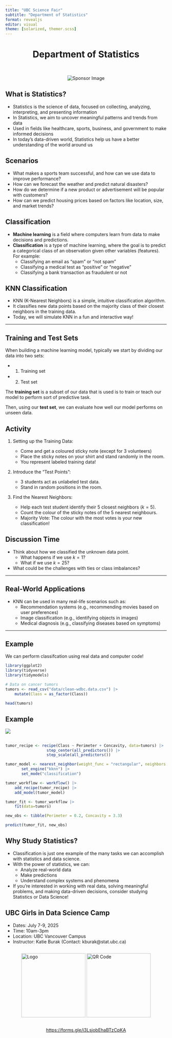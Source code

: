 ```yaml
---
title: "UBC Science Fair"
subtitle: "Department of Statistics"
format: revealjs
editor: visual
theme: [solarized, themer.scss]
---
```


## 

::: {style="text-align: center;"}
<h1>Department of Statistics</h1>

<img src="img/sponsor3.png" alt="Sponsor Image" style="margin-top: 30px; max-width: 80%; height: auto;"/>
:::

## What is Statistics?

-   Statistics is the science of data, focused on collecting, analyzing, interpreting, and presenting information
-   In Statistics, we aim to uncover meaningful patterns and trends from data
-   Used in fields like healthcare, sports, business, and government to make informed decisions
-   In today’s data-driven world, Statistics help us have a better understanding of the world around us

## Scenarios

::: incremental
-   What makes a sports team successful, and how can we use data to improve performance?
-   How can we forecast the weather and predict natural disasters?
-   How do we determine if a new product or advertisement will be popular with customers?
-   How can we predict housing prices based on factors like location, size, and market trends?
:::

## Classification

-   **Machine learning** is a field where computers learn from data to make decisions and predictions.
-   **Classification** is a type of machine learning, where the goal is to predict a categorical class of an observation given other variables (features). For example:
    -   Classifying an email as "spam" or "not spam"
    -   Classifying a medical test as "positive" or "negative"
    -   Classifying a bank transaction as fraudulent or not

## KNN Classification

-   KNN (K-Nearest Neighbors) is a simple, intuitive classification algorithm.
-   It classifies new data points based on the majority class of their closest neighbors in the training data.
-   Today, we will simulate KNN in a fun and interactive way!

------------------------------------------------------------------------

## Training and Test Sets

When building a machine learning model, typically we start by dividing our data into two sets:

-   

    1)  Training set

-   

    2)  Test set

The **training set** is a subset of our data that is used is to train or teach our model to perform sort of predictive task.

Then, using our **test set**, we can evaluate how well our model performs on unseen data.

## Activity

:::incremental
1.  Setting up the Training Data:
		    
    -   Come and get a coloured sticky note (except for 3 volunteers)
    -   Place the sticky notes on your shirt and stand randomly in the room.
    -   You represent labeled training data!
    
2.  Introduce the "Test Points":
    -   3 students act as unlabeled test data.
    -   Stand in random positions in the room.

3.  Find the Nearest Neighbors:
    -   Help each test student identify their 5 closest neighbors $(k=5)$.
    -   Count the colour of the sticky notes of the 5 nearest neighbours.
    -   Majority Vote: The colour with the most votes is your new classification!
:::
    

## Discussion Time

::: incremental
-   Think about how we classified the unknown data point.
    -   What happens if we use $k=1$?
    -   What if we use $k=25$?
-   What could be the challenges with ties or class imbalances?
:::

------------------------------------------------------------------------

## Real-World Applications

-   KNN can be used in many real-life scenarios such as:
    -   Recommendation systems (e.g., recommending movies based on user preferences)
    -   Image classification (e.g., identifying objects in images)
    -   Medical diagnosis (e.g., classifying diseases based on symptoms)

------------------------------------------------------------------------

## Example

We can perform classifcation using real data and computer code!

```r
library(ggplot2)
library(tidyverse)
library(tidymodels)

# Data on cancer tumors
tumors <- read_csv("data/clean-wdbc.data.csv") |>
    mutate(Class = as_factor(Class))

head(tumors)
```


## Example

![](https://datasciencebook.ca/_main_files/figure-html/05-multiknn-3-1.png)



## 

```r
tumor_recipe <- recipe(Class ~ Perimeter + Concavity, data=tumors) |>
                  step_center(all_predictors()) |>
                  step_scale(all_predictors()) 

tumor_model <- nearest_neighbor(weight_func = "rectangular", neighbors = 3) |>
       set_engine("kknn") |>
       set_mode("classification")

tumor_workflow <- workflow() |>
    add_recipe(tumor_recipe) |>
    add_model(tumor_model)

tumor_fit <- tumor_workflow |>
    fit(data=tumors)

new_obs <- tibble(Perimeter = 0.2, Concavity = 3.3)

predict(tumor_fit, new_obs)
```

## Why Study Statistics?

-   Classification is just one example of the many tasks we can accomplish with statistics and data science.
-   With the power of statistics, we can:
    -   Analyze real-world data
    -   Make predictions
    -   Understand complex systems and phenomena
-   If you're interested in working with real data, solving meaningful problems, and making data-driven decisions, consider studying Statistics or Data Science!

## UBC Girls in Data Science Camp

- Dates: July 7-9, 2025
- Time: 10am-3pm
- Location: UBC Vancouver Campus
- Instructor: Katie Burak (Contact: kburak@stat.ubc.ca)

<div style="display: flex; justify-content: center; align-items: center; gap: 5em;">
  <img src="img/logo.png" alt="Logo" style="height: 200px;">
  <img src="img/qr_code.png" alt="QR Code" style="height: 200px;">
</div>

<div style="display: flex; justify-content: center; align-items: center; gap: 2em;">
<https://forms.gle/i3LsjobEhaBTzCpKA>
</div>

## 

::: {style="display: flex; justify-content: center; align-items: center; height: 100%; font-size: 200px; font-weight: bold;"}
Questions?
:::
